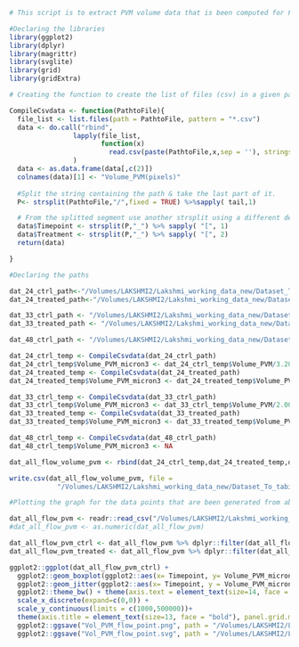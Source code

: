 ```r
# This script is to extract PVM volume data that is been computed for Flowbased segmentation (Results from Tabish)

```

``` r
#Declaring the libraries
library(ggplot2)
library(dplyr)
library(magrittr)
library(svglite)
library(grid)
library(gridExtra)
```

```r
# Creating the function to create the list of files (csv) in a given path and read the csv and further write in a dataframe

CompileCsvdata <- function(PathtoFile){
  file_list <- list.files(path = PathtoFile, pattern = "*.csv")
  data <- do.call("rbind",
                lapply(file_list,
                       function(x)
                         read.csv(paste(PathtoFile,x,sep = ''), stringsAsFactors = FALSE))
                )
  data <- as.data.frame(data[,c(2)])
  colnames(data)[1] <- "Volume_PVM(pixels)"
  
  #Split the string containing the path & take the last part of it.
  P<- strsplit(PathtoFile,"/",fixed = TRUE) %>%sapply( tail,1) 

  # From the splitted segment use another strsplit using a different delimiter and take the required timepoint & treatment and add them in the appropriate columns
  data$Timepoint <- strsplit(P,"_") %>% sapply( "[", 1)
  data$Treatment <- strsplit(P,"_") %>% sapply( "[", 2)
  return(data)

}

```

```r

#Declaring the paths

dat_24_ctrl_path<-"/Volumes/LAKSHMI2/Lakshmi_working_data_new/Dataset_To_tabish_FlowMethod/tabish_results/24V_smooth/24V_ctrl_smooth_output/"
dat_24_treated_path<-"/Volumes/LAKSHMI2/Lakshmi_working_data_new/Dataset_To_tabish_FlowMethod/tabish_results/24V_smooth/24V_treated_smooth_output/"

dat_33_ctrl_path <- "/Volumes/LAKSHMI2/Lakshmi_working_data_new/Dataset_To_tabish_FlowMethod/tabish_results/33V/33V_ctrl_output/"
dat_33_treated_path <- "/Volumes/LAKSHMI2/Lakshmi_working_data_new/Dataset_To_tabish_FlowMethod/tabish_results/33V/33V_treated_output/"

dat_48_ctrl_path <- "/Volumes/LAKSHMI2/Lakshmi_working_data_new/Dataset_To_tabish_FlowMethod/tabish_results/48v_output/"

dat_24_ctrl_temp <- CompileCsvdata(dat_24_ctrl_path)
dat_24_ctrl_temp$Volume_PVM_micron3 <- dat_24_ctrl_temp$Volume_PVM/3.2012 # This number is the conversion factor for the pixel to micron
dat_24_treated_temp <- CompileCsvdata(dat_24_treated_path)
dat_24_treated_temp$Volume_PVM_micron3 <- dat_24_treated_temp$Volume_PVM/3.2012  # This number is the conversion factor for the pixel to micron

dat_33_ctrl_temp <- CompileCsvdata(dat_33_ctrl_path)
dat_33_ctrl_temp$Volume_PVM_micron3 <- dat_33_ctrl_temp$Volume_PVM/2.0007  # This number is the conversion factor for the pixel to micron
dat_33_treated_temp <- CompileCsvdata(dat_33_treated_path)
dat_33_treated_temp$Volume_PVM_micron3 <- dat_33_treated_temp$Volume_PVM/2.0007  # This number is the conversion factor for the pixel to micron

dat_48_ctrl_temp <- CompileCsvdata(dat_48_ctrl_path)
dat_48_ctrl_temp$Volume_PVM_micron3 <- NA

dat_all_flow_volume_pvm <- rbind(dat_24_ctrl_temp,dat_24_treated_temp,dat_33_ctrl_temp,dat_33_treated_temp,dat_48_ctrl_temp)

write.csv(dat_all_flow_volume_pvm, file =
            "/Volumes/LAKSHMI2/Lakshmi_working_data_new/Dataset_To_tabish_FlowMethod/tabish_results/Analysis_tabish_PVM/master_PVM_volume_flow.csv")

```

```r
#Plotting the graph for the data points that are been generated from above chunks i.e. for the PVM volume that are computed using Flow based segmentation method (Tabish)

dat_all_flow_pvm <- readr::read_csv("/Volumes/LAKSHMI2/Lakshmi_working_data_new/Dataset_To_tabish_FlowMethod/tabish_results/Analysis_tabish_PVM/master_PVM_volume_flow_temp.csv")
#dat_all_flow_pvm <- as.numeric(dat_all_flow_pvm)

dat_all_flow_pvm_ctrl <- dat_all_flow_pvm %>% dplyr::filter(dat_all_flow_pvm$Treatment=="ctrl")
dat_all_flow_pvm_treated <- dat_all_flow_pvm %>% dplyr::filter(dat_all_flow_pvm$Treatment=="treated")

ggplot2::ggplot(dat_all_flow_pvm_ctrl) +
  ggplot2::geom_boxplot(ggplot2::aes(x= Timepoint, y= Volume_PVM_micron3, fill = Treatment), outlier.color = NA, size = 0.6, alpha = 0.0, width = 0.6, position = position_dodge(1), varwidth = F, notch = F, outlier.shape = NA, show.legend = FALSE) +
  ggplot2::geom_jitter(ggplot2::aes(x= Timepoint, y = Volume_PVM_micron3, fill = Treatment), colour = "red", cex = 2.5, alpha = 0.4, shape = 20, position = position_jitterdodge(0.5,0.5,1.0)) + 
  ggplot2::theme_bw() + theme(axis.text = element_text(size=14, face = "bold", colour = "black")) +
  scale_x_discrete(expand=c(0,0)) +
  scale_y_continuous(limits = c(1000,500000))+
  theme(axis.title = element_text(size=13, face = "bold"), panel.grid.major.x = element_blank(), panel.grid.major.y = element_blank(),panel.grid.minor.x = element_blank(), panel.grid.minor.y = element_blank(), panel.border = element_blank(), legend.title = element_blank(), legend.position = "none", legend.direction = "horizontal", legend.box.background = element_rect(size = 0.6), legend.text = element_text(size = 5), axis.line = element_line()) + ylab("Volume of PVM (micron^3)") + xlab("Timepoint of infection") +
  ggplot2::ggsave("Vol_PVM_flow_point.png", path = "/Volumes/LAKSHMI2/Lakshmi_working_data_new/Dataset_To_tabish_FlowMethod/tabish_results/Analysis_tabish_PVM", width = 4, height = 5, units = "in", dpi = 300) +
  ggplot2::ggsave("Vol_PVM_flow_point.svg", path = "/Volumes/LAKSHMI2/Lakshmi_working_data_new/Dataset_To_tabish_FlowMethod/tabish_results/Analysis_tabish_PVM", width = 4, height =5, units = "in", dpi = 300)

```




